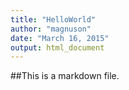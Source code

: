 ```yaml
---
title: "HelloWorld"
author: "magnuson"
date: "March 16, 2015"
output: html_document
---
```


##This is a markdown file. 